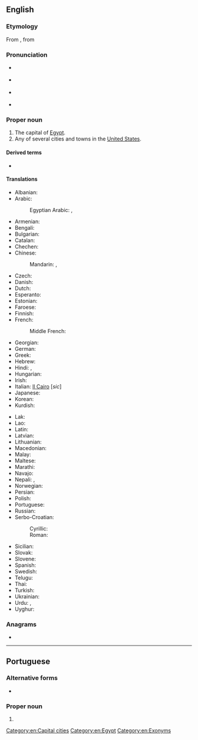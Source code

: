 {{also|Cai-rô|cải rổ}}
==English==
{{wikipedia}}
{{wikipedia|Cairo, Illinois}}

===Etymology===
From {{etyl|it|en}} {{m|it|Il Cairo}}, from {{etyl|ar|en}} {{m|ar|اَلْقَاهِرَةُ}}

===Pronunciation===
* {{IPA|/ˈkaɪɹoʊ/|lang=en}} {{a|capital of Egypt}}
* {{rhymes|aɪɹəʊ|lang=en}} {{a|capital of Egypt}}
* {{homophones|lang=en|chiro}} {{a|capital of Egypt}}
* {{IPA|/kɛɹoʊ/|/keɪɹoʊ/|lang=en}} {{a|US towns and cities}}

===Proper noun===
{{en-proper noun}}

# The capital of [[Egypt]].
# Any of several cities and towns in the [[United States]].

====Derived terms====
* {{l|en|Cairene}}

====Translations====
{{trans-top|capital of Egypt}}
* Albanian: {{t|sq|Kajro}}
* Arabic: {{t+|ar|اَلْقَاهِرَة|f}}
*: Egyptian Arabic: {{t|arz|مصر|f|tr=maSr|sc=Arab}}, {{t|arz|القاهرة|f|tr=el qahera|sc=Arab}}
* Armenian: {{t|hy|Կահիրե}}
* Bengali: {{t|bn|কায়রো|sc=Beng}}
* Bulgarian: {{t|bg|Кайро|sc=Cyrl}}
* Catalan: {{t+|ca|Caire|m}}
* Chechen: {{t|ce|Къахӏира}}
* Chinese:
*: Mandarin: {{t+|cmn|開羅|sc=Hani}}, {{t+|cmn|开罗|tr=Kāiluó|sc=Hani}}
* Czech: {{t+|cs|Káhira|f}}
* Danish: {{t|da|Kairo}}
* Dutch: {{t+|nl|Caïro|n}}
* Esperanto: {{t+|eo|Kairo}}
* Estonian: {{t+|et|Kairo}}
* Faroese: {{t|fo|Kairo}}
* Finnish: {{t+|fi|Kairo}}
* French: {{t+|fr|Le Caire|m}}
*: Middle French: {{t|frm|Caire}}
* Georgian: {{t|ka|კაირო|sc=Geor}}
* German: {{t+|de|Kairo}}
* Greek: {{t+|el|Κάιρο|n}}
* Hebrew: {{t|he|קהיר|tr=Kahīr}}
* Hindi: {{t|hi|क़ाहिरा|tr=Qāhirā}}, {{t|hi|क़ैरो|tr=Qéro}}
* Hungarian: {{t+|hu|Kairó}}
* Irish: {{t|ga|Caireo|m}}
* Italian: [[Il Cairo]] {{g|f}} [''sic'']
* Japanese: {{t|ja|カイロ|tr=Kairo}}
* Korean: {{t|ko|카이로|tr=Kairo|sc=Kore}}
* Kurdish: {{t+|ku|Qahîre}}
{{trans-mid}}
* Lak: {{t|lbe|Кьагьира}}
* Lao: {{t|lo|ເລີແກ|sc=Laoo}}
* Latin: {{t+|la|Cairus|f}} {{qualifier|Medieval Latin}}
* Latvian: {{t|lv|Kaira|f}}
* Lithuanian: {{t|lt|Kairas|m}}
* Macedonian: {{t|mk|Каиро|n}}
* Malay: {{t|ms|Kaherah}}
* Maltese: {{t|mt|Kajr|alt=Il-Kajr}}
* Marathi: {{t|mr|काइरो|n|tr=kāiro|sc=Deva}}
* Navajo: {{t|nv|Kʼaiwo}}
* Nepali: {{t|ne|काहिरा|tr=Kāhirā}}, {{t|ne|काहिरो|tr=Kāhiro}}
* Norwegian: {{t|no|Kairo}}
* Persian: {{t+|fa|قاهره|tr=Qâhere}}
* Polish: {{t+|pl|Kair|m}}
* Portuguese: {{t+|pt|Cairo|m}}
* Russian: {{t+|ru|Каи́р|m}}
* Serbo-Croatian:
*: Cyrillic: {{t|sh|Каиро|m}}
*: Roman: {{t+|sh|Kairo|m}}
* Sicilian: {{t|scn|Cairu|alt=Lu Cairu|m}}
* Slovak: {{t|sk|Káhira|f}}
* Slovene: {{t+|sl|Kairo|m}}
* Spanish: {{t+|es|El Cairo|m}}
* Swedish: {{t+|sv|Kairo}}
* Telugu: {{t|te|కైరో}}
* Thai: {{t|th|ไคโ|tr=Khairō}}
* Turkish: {{t+|tr|Kahire}}
* Ukrainian: {{t|uk|Каї́р|m|sc=Cyrl}}
* Urdu: {{t|ur|قائرہ|tr=Qāyra}}, {{t|ur|قاہرہ|tr=Qāhira}}
* Uyghur: {{t|ug|قاھىرە}}
{{trans-bottom}}

===Anagrams===
* {{anagrams|en|Coria|coria}}

[[Category:en:Capital cities]]
[[Category:en:Egypt]]
[[Category:en:Exonyms]]

----

==Portuguese==

===Alternative forms===
* {{l|pt|Cayro}} {{qualifier|obsolete}}

===Proper noun===
{{pt-proper noun|m}}

# {{place|pt|capital city|c/Egypt|t1=Cairo}}